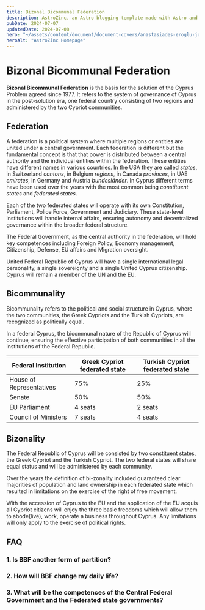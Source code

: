 ```yaml
---
title: Bizonal Bicommunal Federation
description: AstroZinc, an Astro blogging template made with Astro and Tailwind CSS.
pubDate: 2024-07-07
updatedDate: 2024-07-08
hero: "~/assets/content/document/document-covers/anastasiades-eroglu-joint-declaration.jpg"
heroAlt: "AstroZinc Homepage"
---
```


# Bizonal Bicommunal Federation

**Bizonal Bicommunal Federation** is the basis for the solution of the Cyprus Problem agreed since 1977. It refers to the system of governance of Cyprus in the post-solution era, one federal country consisting of two regions and administered by the two Cypriot communities.

## Federation

A federation is a political system where multiple regions or entities are united under a central government. Each federation is different but the fundamental concept is that that power is distributed between a central authority and the individual entities within the federation. These entities have different names in various countries. In the USA they are called _states_, in Switzerland _cantons_, in Belgium _regions_, in Canada _provinces_, in UAE _emirates_, in Germany and Austria _bundesländer_. In Cyprus different terms have been used over the years with the most common being _constituent states_ and _federated states_.

Each of the two federated states will operate with its own Constitution, Parliament, Police Force, Government and Judiciary. These state-level institutions will handle internal affairs, ensuring autonomy and decentralized governance within the broader federal structure.

The Federal Government, as the central authority in the federation, will hold key competences including Foreign Policy, Economy management, Citizenship, Defense, EU affairs and Migration oversight.

United Federal Republic of Cyprus will have a single international legal personality, a single sovereignty and a single United Cyprus citizenship. Cyprus will remain a member of the UN and the EU.

## Bicommunality

Bicommunality refers to the political and social structure in Cyprus, where the two communities, the Greek Cypriots and the Turkish Cypriots, are recognized as politically equal.

In a federal Cyprus, the bicommunal nature of the Republic of Cyprus will continue, ensuring the effective participation of both communities in all the institutions of the Federal Republic.

| Federal Institution      | Greek Cypriot federated state | Turkish Cypriot federated state |
| ------------------------ | ----------------------------- | ------------------------------- |
| House of Representatives | 75%                           | 25%                             |
| Senate                   | 50%                           | 50%                             |
| EU Parliament            | 4 seats                       | 2 seats                         |
| Council of Ministers     | 7 seats                       | 4 seats                         |

## Bizonality

The Federal Republic of Cyprus will be consisted by two constituent states, the Greek Cypriot and the Turkish Cypriot. The two federal states will share equal status and will be administered by each community.

Over the years the definition of bi-zonality included guaranteed clear majorities of population and land ownership in each federated state which resulted in limitations on the exercise of the right of free movement.

With the accession of Cyprus to the EU and the application of the EU acquis all Cypriot citizens will enjoy the three basic freedoms which will allow them to abode(live), work, operate a business throughout Cyprus. Any limitations will only apply to the exercise of political rights.

## FAQ

### 1. Is BBF another form of partition?

### 2. How will BBF change my daily life?

### 3. What will be the competences of the Central Federal Government and the Federated state governments?
